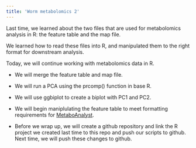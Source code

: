 ```yaml
---
title: 'Worm metabolomics 2'
---
```

Last time, we learned about the two files that are used for metabolomics analysis in R: the feature table and the map file.   

We learned how to read these files into R, and manipulated them to the right format for downstream analysis.  

Today, we will continue working with metabolomics data in R.

*  We will merge the feature table and map file.  

*  We will run a PCA using the prcomp() function in base R.  

*  We will use ggbiplot to create a biplot with PC1 and PC2.  

*  We will begin maniplulating the feature table to meet formatting requirements for [MetaboAnalyst](https://www.metaboanalyst.ca/MetaboAnalyst/faces/home.xhtml).  

*  Before we wrap up, we will create a github repository and link the R project we created last time to this repo and push our scripts to github. Next time, we will push these changes to github.  

